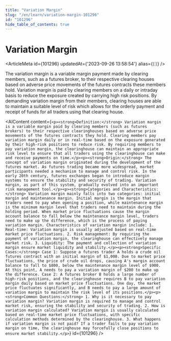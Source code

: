 ```yaml
---
title: "Variation Margin"
slug: "/en/learn/variation-margin-101296"
id: "101296"
hide_table_of_contents: true
---
```



# Variation Margin

<ArticleMeta id={101296} updatedAt={'2023-09-26 13:58:54'} alias={`[]`} />
<div className='border-solid border-b border-t-0 my-4 border-[var(--ifm-color-gray-300)]' />

The variation margin is a variable margin payment made by clearing members, such as a futures broker, to their respective clearing houses based on adverse price movements of the futures contracts these members hold. Variation margin is paid by clearing members on a daily or intraday basis to reduce the exposure created by carrying high risk positions. By demanding variation margin from their members, clearing houses are able to maintain a suitable level of risk which allows for the orderly payment and receipt of funds for all traders using that clearing house.

<AIContent content={`<p><strong>Definition:</strong> Variation margin is a variable margin paid by clearing members (such as futures brokers) to their respective clearinghouses based on adverse price movements of the futures contracts they hold. Clearing members pay variation margin daily or in real-time based on the exposure generated by their high-risk positions to reduce risk. By requiring members to pay variation margin, the clearinghouse can maintain an appropriate risk level to ensure that all traders using the clearinghouse can make and receive payments on time.</p><p><strong>Origin:</strong> The concept of variation margin originated during the development of the futures market. As futures trading became more widespread, market participants needed a mechanism to manage and control risk. In the early 20th century, futures exchanges began to introduce margin systems to ensure the stability and security of trading. Variation margin, as part of this system, gradually evolved into an important risk management tool.</p><p><strong>Categories and Characteristics:</strong> Variation margin mainly falls into two categories: initial margin and maintenance margin. Initial margin is the margin that traders need to pay when opening a position, while maintenance margin is the minimum margin level that traders need to maintain during the holding period. When market price fluctuations cause the margin account balance to fall below the maintenance margin level, traders need to make up the difference, which is the process of paying variation margin. Characteristics of variation margin include: 1. Real-time: Variation margin is usually adjusted based on real-time market price fluctuations. 2. Risk management: By requiring the payment of variation margin, the clearinghouse can effectively manage market risk. 3. Liquidity: The payment and collection of variation margin ensure market liquidity and stability.</p><p><strong>Specific Cases:</strong> Case 1: Suppose a futures trader A holds a crude oil futures contract with an initial margin of $1,000. Due to market price fluctuations, the price of crude oil drops, causing A's margin account balance to fall to $800, below the maintenance margin level of $900. At this point, A needs to pay a variation margin of $200 to make up the difference. Case 2: A futures broker B holds a large number of high-risk positions, and the clearinghouse requires B to pay variation margin daily based on market price fluctuations. One day, the market price fluctuates significantly, and B needs to pay a large amount of variation margin to maintain the risk level of its positions.</p><p><strong>Common Questions:</strong> 1. Why is it necessary to pay variation margin? Variation margin is required to manage and control market risk, ensuring the stability and security of trading. 2. How is variation margin calculated? Variation margin is usually calculated based on real-time market price fluctuations, with specific calculation methods determined by the clearinghouse. 3. What happens if variation margin is not paid? If a trader fails to pay variation margin on time, the clearinghouse may forcefully close positions to ensure market stability.</p>`} id={101296} />

